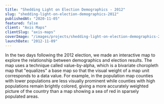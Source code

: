 ```yaml
---
title: "Shedding Light on Election Demographics - 2012"
slug: "shedding-light-on-election-demographics-2012"
publishedAt: "2020-11-05"
featured: false
client: "Axis Maps"
clientSlug: "axis-maps"
coverImage: "/images/projects/shedding-light-on-election-demographics-2012-cover.png"
launchDate: "2012-11-09"
---
```


In the two days following the 2012 election, we made an interactive map to explore the relationship between demographics and election results. The map uses a technique called value-by-alpha, which is a bivariate choropleth map that "equalizes" a base map so that the visual weight of a map unit corresponds to a data value. For example, in the population map counties with lower populations are less visually prominent while counties with high populations remain brightly colored, giving a more accurately weighted picture of the country than a map showing a sea of red in sparsely populated areas.
